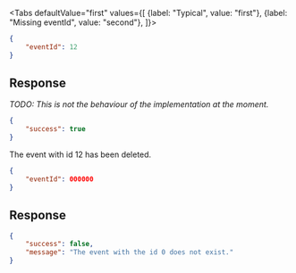 <Tabs
    defaultValue="first"
    values={[
        {label: "Typical", value: "first"},
        {label: "Missing eventId", value: "second"},
    ]}>
<TabItem value="first">

```json
{
    "eventId": 12
}
```

## Response

*TODO: This is not the behaviour of the implementation at the moment.*

```json
{
    "success": true
}
```

The event with id 12 has been deleted.

</TabItem>
<TabItem value="second">

```json
{
    "eventId": 000000
}
```

## Response

```json
{
    "success": false,
    "message": "The event with the id 0 does not exist."
}
```

</TabItem>
</Tabs>
